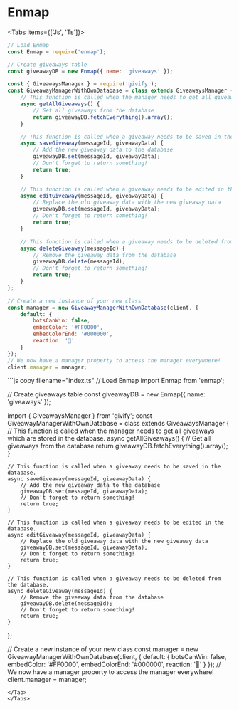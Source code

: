 
# __Enmap__

<Tabs items={['Js', 'Ts']}>
<Tab>
```js copy filename="index.js"
// Load Enmap
const Enmap = require('enmap');

// Create giveaways table
const giveawayDB = new Enmap({ name: 'giveaways' });

const { GiveawaysManager } = require('givify');
const GiveawayManagerWithOwnDatabase = class extends GiveawaysManager {
    // This function is called when the manager needs to get all giveaways which are stored in the database.
    async getAllGiveaways() {
        // Get all giveaways from the database
        return giveawayDB.fetchEverything().array();
    }

    // This function is called when a giveaway needs to be saved in the database.
    async saveGiveaway(messageId, giveawayData) {
        // Add the new giveaway data to the database
        giveawayDB.set(messageId, giveawayData);
        // Don't forget to return something!
        return true;
    }

    // This function is called when a giveaway needs to be edited in the database.
    async editGiveaway(messageId, giveawayData) {
        // Replace the old giveaway data with the new giveaway data
        giveawayDB.set(messageId, giveawayData);
        // Don't forget to return something!
        return true;
    }

    // This function is called when a giveaway needs to be deleted from the database.
    async deleteGiveaway(messageId) {
        // Remove the giveaway data from the database
        giveawayDB.delete(messageId);
        // Don't forget to return something!
        return true;
    }
};

// Create a new instance of your new class
const manager = new GiveawayManagerWithOwnDatabase(client, {
    default: {
        botsCanWin: false,
        embedColor: '#FF0000',
        embedColorEnd: '#000000',
        reaction: '🎉'
    }
});
// We now have a manager property to access the manager everywhere!
client.manager = manager;
```
</Tab>
<Tab>
```js copy filename="index.ts"
// Load Enmap
import Enmap from 'enmap';

// Create giveaways table
const giveawayDB = new Enmap({ name: 'giveaways' });

import { GiveawaysManager } from 'givify';
const GiveawayManagerWithOwnDatabase = class extends GiveawaysManager {
    // This function is called when the manager needs to get all giveaways which are stored in the database.
    async getAllGiveaways() {
        // Get all giveaways from the database
        return giveawayDB.fetchEverything().array();
    }

    // This function is called when a giveaway needs to be saved in the database.
    async saveGiveaway(messageId, giveawayData) {
        // Add the new giveaway data to the database
        giveawayDB.set(messageId, giveawayData);
        // Don't forget to return something!
        return true;
    }

    // This function is called when a giveaway needs to be edited in the database.
    async editGiveaway(messageId, giveawayData) {
        // Replace the old giveaway data with the new giveaway data
        giveawayDB.set(messageId, giveawayData);
        // Don't forget to return something!
        return true;
    }

    // This function is called when a giveaway needs to be deleted from the database.
    async deleteGiveaway(messageId) {
        // Remove the giveaway data from the database
        giveawayDB.delete(messageId);
        // Don't forget to return something!
        return true;
    }
};

// Create a new instance of your new class
const manager = new GiveawayManagerWithOwnDatabase(client, {
    default: {
        botsCanWin: false,
        embedColor: '#FF0000',
        embedColorEnd: '#000000',
        reaction: '🎉'
    }
});
// We now have a manager property to access the manager everywhere!
client.manager = manager;
```
</Tab>
</Tabs>
